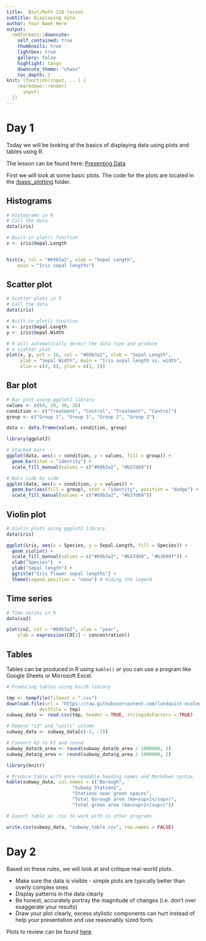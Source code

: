 ```yaml
---
title:  Biol/Math 218 lesson
subtitle: Displaying data
author: Your Name Here
output:
  rmdformats::downcute:
    self_contained: true
    thumbnails: true
    lightbox: true
    gallery: false
    highlight: tango
    downcute_theme: "chaos"
    toc_depth: 3
knit: (function(input, ...) {
    rmarkdown::render(
      input)
  })
---
```


# Day 1

Today we will be looking at the basics of displaying data using plots and 
tables using R. 

The lesson can be found here: [Presenting Data](https://www.lundquistecology.com/coures/biostatistics/presenting-data)

First we will look at some basic plots. The code for the plots
are located in the [/basic_plotting](/basic_plotting) folder.

## Histograms

```r
# Histograms in R
# Call the data
data(iris)

# Built-in plot() function
x <- iris$Sepal.Length


hist(x, col = "#69b3a2", xlab = "Sepal Length",
    main = "Iris sepal lengths")
```

## Scatter plot

```r
# Scatter plots in R
# Call the data
data(iris)

# Built-in plot() function
x <- iris$Sepal.Length
y <- iris$Sepal.Width

# R will automatically detect the data type and produce
# a scatter plot
plot(x, y, pch = 16, col = "#69b3a2", xlab = "Sepal Length",
     ylab = "Sepal Width", main = "Iris sepal length vs. width",
     xlim = c(4, 8), ylim = c(1, 5))
```

## Bar plot

```r
# Bar plot using ggplot2 library
values <- c(60, 20, 30, 20)
condition <- c("Treatment", "Control", "Treatment", "Control")
group <- c("Group 1", "Group 1", "Group 2", "Group 2")

data <- data.frame(values, condition, group)

library(ggplot2)

# Stacked bars
ggplot(data, aes(x = condition, y = values, fill = group)) +
  geom_bar(stat = "identity") +
  scale_fill_manual(values = c("#69b3a2", "#b37d69"))

# Bars side by side
ggplot(data, aes(x = condition, y = values)) +
  geom_bar(aes(fill = group), stat = "identity", position = "dodge") +
  scale_fill_manual(values = c("#69b3a2", "#b37d69"))
```

## Violin plot

```r
# Violin plots using ggplot2 library
data(iris)

ggplot(iris, aes(x = Species, y = Sepal.Length, fill = Species)) +
  geom_violin() +
  scale_fill_manual(values = c("#69b3a2", "#b37d69", "#b3699f")) +
  xlab("Species")  +
  ylab("Sepal length") +
  ggtitle("Iris flower sepal lengths") +
  theme(legend.position = "none") # Hiding the legend
```

## Time series

```r
# Time series in R
data(co2)

plot(co2, col = "#69b3a2", xlab = "year",
    ylab = expression(CO[2] ~ concentration))
```

## Tables

Tables can be produced in R using `kable()` or you can use a program like
Google Sheets or Microsoft Excel.

```r
# Producing tables using knitR library

tmp <- tempfile(fileext = ".csv")
download.file(url = "https://raw.githubusercontent.com/lundquist-ecology-lab/subway_map_analysis/main/data/subway_data.csv",
            destfile = tmp)
subway_data <- read.csv(tmp, header = TRUE, stringsAsFactors = TRUE)

# Remove "id" and "units" column
subway_data <- subway_data[c(-1, -7)]

# Convert m2 to k2 and round
subway_data$b_area <- round(subway_data$b_area / 1000000, 2)
subway_data$g_area <- round(subway_data$g_area / 1000000, 2)

library(knitr)

# Produce table with more readable heading names and Markdown syntax
kable(subway_data, col.names = c("Borough",
                        "Subway Stations",
                        "Stations near green spaces",
                        "Total borough area (km<sup>2</sup>)",
                        "Total green area (km<sup>2</sup>)"))

# Export table as .csv to work with in other programs

write.csv(subway_data, "subway_table.csv", row.names = FALSE)
```


# Day 2

Based on these rules, we will look at and critique real-world plots. 

* Make sure the data is visible - simple plots are typically better than overly complex ones
* Display patterns in the data clearly
* Be honest, accurately portray the magnitude of changes (i.e. don’t over exaggerate your results)
* Draw your plot clearly, excess stylistic components can hurt instead of help your presentation and use reasonably sized fonts

Plots to review can be found [here](https://www.lundquistecology.com/courses/biostatistics/presenting-data/reviewing-figures).